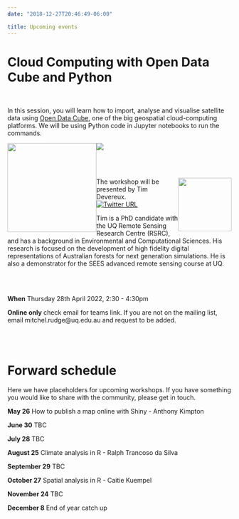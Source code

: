 ```yaml
---
date: "2018-12-27T20:46:49-06:00"

title: Upcoming events
---
```


# Cloud Computing with Open Data Cube and Python 

<br>




In this session, you will learn how to import, analyse and visualise satellite data using [Open Data Cube](https://www.opendatacube.org/),  one of the big geospatial cloud-computing platforms. We will be using Python code in Jupyter notebooks to run the commands.  


<div style= "float:left ;position: relativ";out.width= "75%", out.extra='style="float:left; padding:10px"'>
<img src="https://static.wixstatic.com/media/8959d6_98a1d74703d946ecab030b32f53db883~mv2.png/v1/fill/w_268,h_68,al_c,usm_0.66_1.00_0.01,enc_auto/f9d4ea_7a2d1d0c69ad4da0a2f48b69bc481612_.png" width="200"/> 
</div>

![](/./Upcoming events_files/python-logo.png)


<br>
<br>

<div style= "float:right ;position: relativ";out.width= "75%", out.extra='style="float:right; padding:10px"'>
<img src="/./Upcoming events_files/Timd.PNG" width = "120"  position = "right"/> 
</div>


The workshop will be presented by Tim Devereux.  
[![Twitter URL](https://img.shields.io/twitter/url/https/twitter.com/bukotsunikki.svg?style=social&label=Follow%20%40devereux_tim)](https://twitter.com/devereux_tim)


Tim is a PhD candidate with the UQ Remote Sensing Research Centre (RSRC), and has a background in Environmental and Computational Sciences. His research is focused on the development of high fidelity digital representations of Australian forests for next generation simulations. He is also a demonstrator for the SEES advanced remote sensing course at UQ.

<br>
<br>


**When** Thursday 28th April 2022, 2:30 - 4:30pm


**Online only** check email for teams link. 
If you are not on the mailing list, email mitchel.rudge@uq.edu.au and request to be added. 


<br>
<br>

# Forward schedule 

Here we have placeholders for upcoming workshops. If you have something you would like to share with the community, 
please get in touch. 


**May 26**
How to publish a map online with Shiny - Anthony Kimpton 

**June 30**
TBC

**July 28**
TBC

**August 25**
Climate analysis in R - Ralph Trancoso da Silva 

**September 29**
TBC

**October 27**
Spatial analysis in R - Caitie Kuempel

**November 24**
TBC

**December 8**
End of year catch up


























